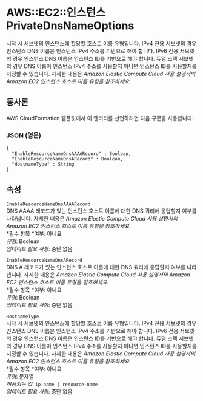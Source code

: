 # AWS::EC2::인스턴스 PrivateDnsNameOptions

시작 시 서브넷의 인스턴스에 할당할 호스트 이름 유형입니다. IPv4 전용 서브넷의 경우 인스턴스 DNS 이름은 인스턴스 IPv4 주소를 기반으로 해야 합니다. IPv6 전용 서브넷의 경우 인스턴스 DNS 이름은 인스턴스 ID를 기반으로 해야 합니다. 듀얼 스택 서브넷의 경우 DNS 이름이 인스턴스 IPv4 주소를 사용할지 아니면 인스턴스 ID를 사용할지를 지정할 수 있습니다. 자세한 내용은 _Amazon Elastic Compute Cloud 사용 설명서의 Amazon EC2 인스턴스 호스트 이름 유형을 참조하세요_.

## 통사론

AWS CloudFormation 템플릿에서 이 엔터티를 선언하려면 다음 구문을 사용합니다.

### JSON (영문)

```
{
  "EnableResourceNameDnsAAAARecord" : Boolean,
  "EnableResourceNameDnsARecord" : Boolean,
  "HostnameType" : String
}
```

## 속성

`EnableResourceNameDnsAAAARecord`  
DNS AAAA 레코드가 있는 인스턴스 호스트 이름에 대한 DNS 쿼리에 응답할지 여부를 나타냅니다. 자세한 내용은 _Amazon Elastic Compute Cloud 사용 설명서의 Amazon EC2 인스턴스 호스트 이름 유형을 참조하세요_.  
*필수 항목 *여부: 아니요  
_유형_: Boolean  
_업데이트 필요 사항_: 중단 없음

`EnableResourceNameDnsARecord`  
DNS A 레코드가 있는 인스턴스 호스트 이름에 대한 DNS 쿼리에 응답할지 여부를 나타냅니다. 자세한 내용은 _Amazon Elastic Compute Cloud 사용 설명서의 Amazon EC2 인스턴스 호스트 이름 유형을 참조하세요_.  
*필수 항목 *여부: 아니요  
_유형_: Boolean  
_업데이트 필요 사항_: 중단 없음

`HostnameType`  
시작 시 서브넷의 인스턴스에 할당할 호스트 이름 유형입니다. IPv4 전용 서브넷의 경우 인스턴스 DNS 이름은 인스턴스 IPv4 주소를 기반으로 해야 합니다. IPv6 전용 서브넷의 경우 인스턴스 DNS 이름은 인스턴스 ID를 기반으로 해야 합니다. 듀얼 스택 서브넷의 경우 DNS 이름이 인스턴스 IPv4 주소를 사용할지 아니면 인스턴스 ID를 사용할지를 지정할 수 있습니다. 자세한 내용은 _Amazon Elastic Compute Cloud 사용 설명서의 Amazon EC2 인스턴스 호스트 이름 유형을 참조하세요_.  
*필수 항목 *여부: 아니요  
_유형_: 문자열  
_허용되는 값_: `ip-name | resource-name`  
_업데이트 필요 사항_: 중단 없음
